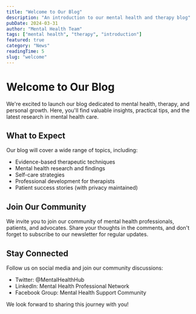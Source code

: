 ```yaml
---
title: "Welcome to Our Blog"
description: "An introduction to our mental health and therapy blog"
pubDate: 2024-03-31
author: "Mental Health Team"
tags: ["mental health", "therapy", "introduction"]
featured: true
category: "News"
readingTime: 5
slug: "welcome"
---
```


# Welcome to Our Blog

We're excited to launch our blog dedicated to mental health, therapy, and personal growth. Here, you'll find valuable insights, practical tips, and the latest research in mental health care.

## What to Expect

Our blog will cover a wide range of topics, including:

- Evidence-based therapeutic techniques
- Mental health research and findings
- Self-care strategies
- Professional development for therapists
- Patient success stories (with privacy maintained)

## Join Our Community

We invite you to join our community of mental health professionals, patients, and advocates. Share your thoughts in the comments, and don't forget to subscribe to our newsletter for regular updates.

## Stay Connected

Follow us on social media and join our community discussions:

- Twitter: @MentalHealthHub
- LinkedIn: Mental Health Professional Network
- Facebook Group: Mental Health Support Community

We look forward to sharing this journey with you!
